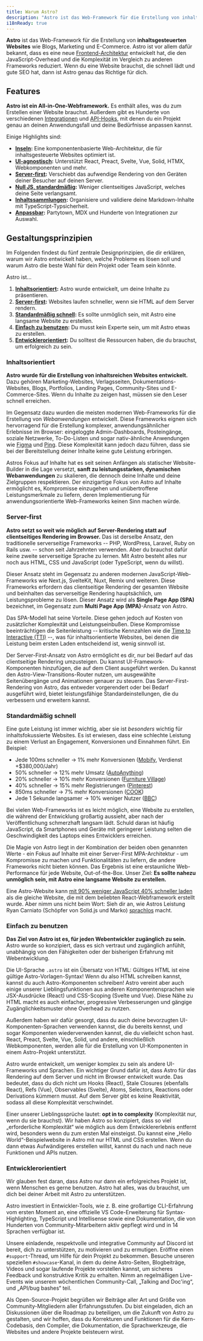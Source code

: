 ```yaml
---
title: Warum Astro?
description: "Astro ist das Web-Framework für die Erstellung von inhaltsorientierten Websites wie Blogs, Marketing und E-Commerce. Erfahre, warum Astro eine gute Wahl für deine nächste Website sein könnte."
i18nReady: true
---
```


**Astro** ist das Web-Framework für die Erstellung von **inhaltsgesteuerten Websites** wie Blogs, Marketing und E-Commerce. Astro ist vor allem dafür bekannt, dass es eine neue [Frontend-Architektur](/de/concepts/islands/) entwickelt hat, die den JavaScript-Overhead und die Komplexität im Vergleich zu anderen Frameworks reduziert. Wenn du eine Website brauchst, die schnell lädt und gute SEO hat, dann ist Astro genau das Richtige für dich.

## Features

**Astro ist ein All-in-One-Webframework.** Es enthält alles, was du zum Erstellen einer Website brauchst. Außerdem gibt es Hunderte von verschiedenen [Integrationen](https://astro.build/integrations/) und [API-Hooks](/de/reference/integrations-reference/), mit denen du ein Projekt genau an deinen Anwendungsfall und deine Bedürfnisse anpassen kannst. 

Einige Highlights sind:

- **[Inseln](/de/concepts/islands/):** Eine komponentenbasierte Web-Architektur, die für inhaltsgesteuerte Websites optimiert ist.
- **[UI-agnostisch](/de/guides/framework-components/):** Unterstützt React, Preact, Svelte, Vue, Solid, HTMX, Webkomponenten und mehr.
- **[Server-first](/de/guides/on-demand-rendering/):** Verschiebt das aufwendige Rendering von den Geräten deiner Besucher auf deinen Server.
- **[Null JS, standardmäßig](/de/basics/astro-components/):** Weniger clientseitiges JavaScript, welches deine Seite verlangsamt.
- **[Inhaltssammlungen](/de/guides/content-collections/):** Organisiere und validiere deine Markdown-Inhalte mit TypeScript-Typsicherheit.
- **[Anpassbar](/de/guides/integrations-guide/):** Partytown, MDX und Hunderte von Integrationen zur Auswahl.


## Gestaltungsprinzipien

Im Folgenden findest du fünf zentrale Designprinzipien, die dir erklären, warum wir Astro entwickelt haben, welche Probleme es lösen soll und warum Astro die beste Wahl für dein Projekt oder Team sein könnte.

Astro ist...

1. **[Inhaltsorientiert](#inhaltsorientiert):** Astro wurde entwickelt, um deine Inhalte zu präsentieren.
2. **[Server-first](#server-first):** Websites laufen schneller, wenn sie HTML auf dem Server rendern.
3. **[Standardmäßig schnell](#standardmäßig-schnell):** Es sollte unmöglich sein, mit Astro eine langsame Website zu erstellen.
4. **[Einfach zu benutzen](#einfach-zu-benutzen):** Du musst kein Experte sein, um mit Astro etwas zu erstellen.
5. **[Entwicklerorientiert](#entwicklerorientiert):** Du solltest die Ressourcen haben, die du brauchst, um erfolgreich zu sein.

### Inhaltsorientiert

**Astro wurde für die Erstellung von inhaltsreichen Websites entwickelt.** Dazu gehören Marketing-Websites, Verlagsseiten, Dokumentations-Websites, Blogs, Portfolios, Landing Pages, Community-Sites und E-Commerce-Sites. Wenn du Inhalte zu zeigen hast, müssen sie den Leser schnell erreichen.

Im Gegensatz dazu wurden die meisten modernen Web-Frameworks für die Erstellung von *Webanwendungen* entwickelt. Diese Frameworks eignen sich hervorragend für die Erstellung komplexer, anwendungsähnlicher Erlebnisse im Browser: eingeloggte Admin-Dashboards, Posteingänge, soziale Netzwerke, To-Do-Listen und sogar nativ-ähnliche Anwendungen wie [Figma](https://figma.com/) und [Ping](https://ping.gg/). Diese Komplexität kann jedoch dazu führen, dass sie bei der Bereitstellung deiner Inhalte keine gute Leistung erbringen.

Astros Fokus auf Inhalte hat es seit seinen Anfängen als statischer Website-Builder in die Lage versetzt, **sanft zu leistungsstarken, dynamischen Webanwendungen** zu skalieren, die dennoch deine Inhalte und deine Zielgruppen respektieren. Der einzigartige Fokus von Astro auf Inhalte ermöglicht es, Kompromisse einzugehen und unübertroffene Leistungsmerkmale zu liefern, deren Implementierung für anwendungsorientierte Web-Frameworks keinen Sinn machen würde.

### Server-first

**Astro setzt so weit wie möglich auf Server-Rendering statt auf clientseitiges Rendering im Browser.** Das ist derselbe Ansatz, den traditionelle serverseitige Frameworks -- PHP, WordPress, Laravel, Ruby on Rails usw. -- schon seit Jahrzehnten verwenden. Aber du brauchst dafür keine zweite serverseitige Sprache zu lernen. Mit Astro besteht alles nur noch aus HTML, CSS und JavaScript (oder TypeScript, wenn du willst).

Dieser Ansatz steht im Gegensatz zu anderen modernen JavaScript-Web-Frameworks wie Next.js, SvelteKit, Nuxt, Remix und weiteren. Diese Frameworks erfordern das clientseitige Rendering der gesamten Website und beinhalten das serverseitige Rendering hauptsächlich, um Leistungsprobleme zu lösen. Dieser Ansatz wird als **Single Page App (SPA)** bezeichnet, im Gegensatz zum **Multi Page App (MPA)**-Ansatz von Astro.

Das SPA-Modell hat seine Vorteile. Diese gehen jedoch auf Kosten von zusätzlicher Komplexität und Leistungseinbußen. Diese Kompromisse beeinträchtigen die Seitenleistung -- kritische Kennzahlen wie die [Time to Interactive (TTI)](https://web.dev/interactive/) --, was für inhaltsorientierte Websites, bei denen die Leistung beim ersten Laden entscheidend ist, wenig sinnvoll ist.

Der Server-First-Ansatz von Astro ermöglicht es dir, nur bei Bedarf auf das clientseitige Rendering umzusteigen. Du kannst UI-Framework-Komponenten hinzufügen, die auf dem Client ausgeführt werden. Du kannst den Astro-View-Transitions-Router nutzen, um ausgewählte Seitenübergänge und Animationen genauer zu steuern. Das Server-First-Rendering von Astro, das entweder vorgerendert oder bei Bedarf ausgeführt wird, bietet leistungsfähige Standardeinstellungen, die du verbessern und erweitern kannst.

### Standardmäßig schnell

Eine gute Leistung ist immer wichtig, aber sie ist *besonders* wichtig für inhaltsfokussierte Websites. Es ist erwiesen, dass eine schlechte Leistung zu einem Verlust an Engagement, Konversionen und Einnahmen führt. Ein Beispiel:

- Jede 100ms schneller → 1% mehr Konversionen ([Mobify](https://web.dev/why-speed-matters/), Verdienst +$380,000/Jahr)
- 50% schneller → 12% mehr Umsatz ([AutoAnything](https://www.digitalcommerce360.com/2010/08/19/web-accelerator-revs-conversion-and-sales-autoanything/))
- 20% schneller → 10% mehr Konversionen ([Furniture Village](https://www.thinkwithgoogle.com/intl/en-gb/marketing-strategies/app-and-mobile/furniture-village-and-greenlight-slash-page-load-times-boosting-user-experience/))
- 40% schneller → 15% mehr Registrierungen ([Pinterest](https://medium.com/pinterest-engineering/driving-user-growth-with-performance-improvements-cfc50dafadd7))
- 850ms schneller → 7% mehr Konversionen ([COOK](https://web.dev/why-speed-matters/))
- Jede 1 Sekunde langsamer → 10% weniger Nutzer ([BBC](https://www.creativebloq.com/features/how-the-bbc-builds-websites-that-scale))

Bei vielen Web-Frameworks ist es leicht möglich, eine Website zu erstellen, die während der Entwicklung großartig aussieht, aber nach der Veröffentlichung schmerzhaft langsam lädt. Schuld daran ist häufig JavaScript, da Smartphones und Geräte mit geringerer Leistung selten die Geschwindigkeit des Laptops eines Entwicklers erreichen.

Die Magie von Astro liegt in der Kombination der beiden oben genannten Werte - ein Fokus auf Inhalte mit einer Server-First MPA-Architektur - um Kompromisse zu machen und Funktionalitäten zu liefern, die andere Frameworks nicht bieten können. Das Ergebnis ist eine erstaunliche Web-Performance für jede Website, Out-of-the-Box. Unser Ziel: **Es sollte nahezu unmöglich sein, mit Astro eine langsame Website zu erstellen.**

Eine Astro-Website kann [mit 90% weniger JavaScript 40% schneller laden](https://twitter.com/t3dotgg/status/1437195415439360003) als die gleiche Website, die mit dem beliebten React-Webframework erstellt wurde. Aber nimm uns nicht beim Wort: Sieh dir an, wie Astros Leistung Ryan Carniato (Schöpfer von Solid.js und Marko) [sprachlos](https://youtu.be/2ZEMb_H-LYE?t=8163) macht.


### Einfach zu benutzen

**Das Ziel von Astro ist es, für jeden Webentwickler zugänglich zu sein.** Astro wurde so konzipiert, dass es sich vertraut und zugänglich anfühlt, unabhängig von den Fähigkeiten oder der bisherigen Erfahrung mit Webentwicklung.

Die UI-Sprache `.astro` ist ein Übersatz von HTML: Gültiges HTML ist eine gültige Astro-Vorlagen-Syntax! Wenn du also HTML schreiben kannst, kannst du auch Astro-Komponenten schreiben! Astro vereint aber auch einige unserer Lieblingsfunktionen aus anderen Komponentensprachen wie JSX-Ausdrücke (React) und CSS-Scoping (Svelte und Vue). Diese Nähe zu HTML macht es auch einfacher, progressive Verbesserungen und gängige Zugänglichkeitsmuster ohne Overhead zu nutzen.

Außerdem haben wir dafür gesorgt, dass du auch deine bevorzugten UI-Komponenten-Sprachen verwenden kannst, die du bereits kennst, und sogar Komponenten wiederverwenden kannst, die du vielleicht schon hast. React, Preact, Svelte, Vue, Solid, und andere, einschließlich Webkomponenten, werden alle für die Erstellung von UI-Komponenten in einem Astro-Projekt unterstützt.

Astro wurde entwickelt, um weniger komplex zu sein als andere UI-Frameworks und Sprachen. Ein wichtiger Grund dafür ist, dass Astro für das Rendering auf dem Server und nicht im Browser entwickelt wurde. Das bedeutet, dass du dich nicht um Hooks (React), Stale Closures (ebenfalls React), Refs (Vue), Observables (Svelte), Atoms, Selectors, Reactions oder Derivations kümmern musst. Auf dem Server gibt es keine Reaktivität, sodass all diese Komplexität verschwindet.

Einer unserer Lieblingssprüche lautet: **opt in to complexity** (Komplexität nur, wenn du sie brauchst). Wir haben Astro so konzipiert, dass so viel „erforderliche Komplexität“ wie möglich aus dem Entwicklererlebnis entfernt wird, besonders wenn du zum ersten Mal einsteigst. Du kannst eine „Hello World“-Beispielwebsite in Astro mit nur HTML und CSS erstellen. Wenn du dann etwas Aufwändigeres erstellen willst, kannst du nach und nach neue Funktionen und APIs nutzen.

### Entwicklerorientiert

Wir glauben fest daran, dass Astro nur dann ein erfolgreiches Projekt ist, wenn Menschen es gerne benutzen. Astro hat alles, was du brauchst, um dich bei deiner Arbeit mit Astro zu unterstützen.

Astro investiert in Entwickler-Tools, wie z. B. eine großartige CLI-Erfahrung vom ersten Moment an, eine offizielle VS Code-Erweiterung für Syntax-Highlighting, TypeScript und Intellisense sowie eine Dokumentation, die von Hunderten von Community-Mitarbeitern aktiv gepflegt wird und in 14 Sprachen verfügbar ist.

Unsere einladende, respektvolle und integrative Community auf Discord ist bereit, dich zu unterstützen, zu motivieren und zu ermutigen. Eröffne einen `#support`-Thread, um Hilfe für dein Projekt zu bekommen. Besuche unseren speziellen `#showcase`-Kanal, in dem du deine Astro-Seiten, Blogbeiträge, Videos und sogar laufende Projekte vorstellen kannst, um sicheres Feedback und konstruktive Kritik zu erhalten. Nimm an regelmäßigen Live-Events wie unserem wöchentlichen Community-Call, „Talking and Doc'ing“, und „API/bug bashes“ teil.

Als Open-Source-Projekt begrüßen wir Beiträge aller Art und Größe von Community-Mitgliedern aller Erfahrungsstufen. Du bist eingeladen, dich an Diskussionen über die Roadmap zu beteiligen, um die Zukunft von Astro zu gestalten, und wir hoffen, dass du Korrekturen und Funktionen für die Kern-Codebasis, den Compiler, die Dokumentation, die Sprachwerkzeuge, die Websites und andere Projekte beisteuern wirst.
